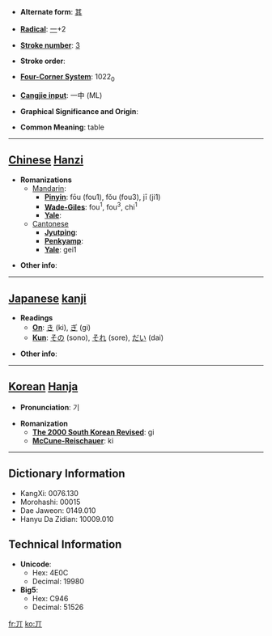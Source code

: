 * '''Alternate form''': [[其]]

* '''[[Wiktionary:Chinese radical index| Radical]]''': [[Wiktionary:Chinese radical index 一|一]]+2

* '''[[Wiktionary:Chinese total strokes index|Stroke number]]''': [[Wiktionary:Chinese total strokes index 3|3]]

* '''Stroke order''': 

* '''[[Wiktionary:Chinese four corner index|Four-Corner System]]''': 1022<sub>0</sub>

* '''[[Wiktionary:Chinese Cangjie index|Cangjie input]]''': 一中 (ML)

* '''Graphical Significance and Origin''': 

* '''Common Meaning''': table

----

== [[Chinese]] [[Hanzi]] ==

* '''Romanizations'''
** [[Mandarin]]:
*** '''[[Pinyin]]''': fōu (fou1), fǒu (fou3), jī (ji1)
*** '''[[Wade-Giles]]''': fou<sup>1</sup>, fou<sup>3</sup>, chi<sup>1</sup>
*** '''[[Yale]]''': 
**[[Cantonese]]
***'''[[Jyutping]]''':
***'''[[Penkyamp]]''': 
***'''[[Yale]]''': gei1

* '''Other info''': 

----

== [[Japanese]] [[kanji]] ==

* '''Readings'''
** '''[[On]]''': [[き]] (ki), [[ぎ]] (gi)
** '''[[Kun]]''': [[その]] (sono), [[それ]] (sore), [[だい]] (dai)

* '''Other info''':  

----

== [[Korean]] [[Hanja]] ==

* '''Pronunciation''': 기

* '''Romanization'''
** '''[[The 2000 South Korean Revised Romanization|The 2000 South Korean Revised]]''': gi
** '''[[McCune-Reischauer]]''': ki

----

== Dictionary Information ==

* KangXi: 0076.130
* Morohashi: 00015
* Dae Jaweon: 0149.010
* Hanyu Da Zidian: 10009.010

== Technical Information ==

* '''Unicode''':
** Hex: 4E0C
** Decimal: 19980
* '''Big5''':
** Hex: C946
** Decimal: 51526

[[fr:丌]]
[[ko:丌]]